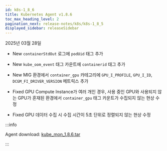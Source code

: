 ```yaml
---
id: k8s-1_8_6
title: Kubernetes Agent v1.8.6
toc_max_heading_level: 2
pagination_next: release-notes/k8s/k8s-1_8_5
displayed_sidebar: releaseSidebar
---
```


2025년 03월 28일

- <Status priority='1'>New</Status> `containerStdOut` 로그에 `podUid` 태그 추가

- <Status priority='1'>New</Status> `kube_oom_event` 태그 카운트에 `containerid` 태그 추가

- <Status priority='1'>New</Status> MIG 환경에서 `container_gpu` 카테고리에 `GPU_I_PROFILE`, `GPU_I_ID`, `DCGM_FI_DRIVER_VERSION` 메트릭스 추가

- <Status priority='0'>Fixed</Status> GPU Compute Instance가 여러 개인 경우, 사용 중인 GPU와 사용되지 않는 GPU가 혼재된 환경에서 `container_gpu` 태그 카운트가 수집되지 않는 현상 수정

- <Status priority='0'>Fixed</Status> GPU 데이터 수집 시 수집 시간이 5초 단위로 정렬되지 않는 현상 수정

:::info

Agent download: [kube_mon_1.8.6.tar](https://repo.whatap.io/docker/kube_mon_1.8.6.tar)

:::